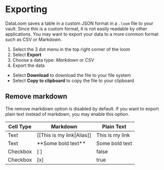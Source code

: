 # Exporting

DataLoom saves a table in a custom JSON format in a `.loom` file to your vault. Since this is a custom format, it is not easily readable by other applications. You may want to export your data to a more common format such as CSV or Markdown.

1. Select the 3 dot menu in the top right corner of the loom
2. Select **Export**
3. Choose a data type: _Markdown_ or _CSV_
4. Export the data

-   Select **Download** to download the file to your file system
-   Select **Copy to clipboard** to copy the file to your clipboard

## Remove markdown

The remove markdown option is disabled by default. If you want to export plain text instead of markdown, you may enable this option.

| Cell Type | Markdown                   | Plain Text      |
| --------- | -------------------------- | --------------- |
| Text      | [[This is my link\|Alias]] | This is my link |
| Text      | \*\*Some bold text\*\*     | Some bold text  |
| Checkbox  | [ ]                        | false           |
| Checkbox  | [x]                        | true            |
